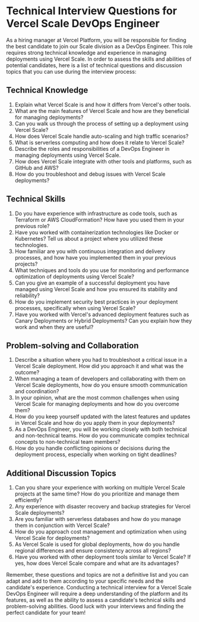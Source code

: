 
# Technical Interview Questions for Vercel Scale DevOps Engineer

As a hiring manager at Vercel Platform, you will be responsible for finding the best candidate to join our Scale division as a DevOps Engineer. This role requires strong technical knowledge and experience in managing deployments using Vercel Scale. In order to assess the skills and abilities of potential candidates, here is a list of technical questions and discussion topics that you can use during the interview process:

## Technical Knowledge
1. Explain what Vercel Scale is and how it differs from Vercel's other tools.
2. What are the main features of Vercel Scale and how are they beneficial for managing deployments?
3. Can you walk us through the process of setting up a deployment using Vercel Scale?
4. How does Vercel Scale handle auto-scaling and high traffic scenarios?
5. What is serverless computing and how does it relate to Vercel Scale?
6. Describe the roles and responsibilities of a DevOps Engineer in managing deployments using Vercel Scale.
7. How does Vercel Scale integrate with other tools and platforms, such as GitHub and AWS?
8. How do you troubleshoot and debug issues with Vercel Scale deployments?

## Technical Skills
1. Do you have experience with infrastructure as code tools, such as Terraform or AWS CloudFormation? How have you used them in your previous role?
2. Have you worked with containerization technologies like Docker or Kubernetes? Tell us about a project where you utilized these technologies.
3. How familiar are you with continuous integration and delivery processes, and how have you implemented them in your previous projects?
4. What techniques and tools do you use for monitoring and performance optimization of deployments using Vercel Scale?
5. Can you give an example of a successful deployment you have managed using Vercel Scale and how you ensured its stability and reliability?
6. How do you implement security best practices in your deployment processes, specifically when using Vercel Scale?
7. Have you worked with Vercel's advanced deployment features such as Canary Deployments or Hybrid Deployments? Can you explain how they work and when they are useful?

## Problem-solving and Collaboration
1. Describe a situation where you had to troubleshoot a critical issue in a Vercel Scale deployment. How did you approach it and what was the outcome?
2. When managing a team of developers and collaborating with them on Vercel Scale deployments, how do you ensure smooth communication and coordination?
3. In your opinion, what are the most common challenges when using Vercel Scale for managing deployments and how do you overcome them?
4. How do you keep yourself updated with the latest features and updates in Vercel Scale and how do you apply them in your deployments?
5. As a DevOps Engineer, you will be working closely with both technical and non-technical teams. How do you communicate complex technical concepts to non-technical team members?
6. How do you handle conflicting opinions or decisions during the deployment process, especially when working on tight deadlines?

## Additional Discussion Topics
1. Can you share your experience with working on multiple Vercel Scale projects at the same time? How do you prioritize and manage them efficiently?
2. Any experience with disaster recovery and backup strategies for Vercel Scale deployments?
3. Are you familiar with serverless databases and how do you manage them in conjunction with Vercel Scale?
4. How do you approach cost management and optimization when using Vercel Scale for deployments?
5. As Vercel Scale is used for global deployments, how do you handle regional differences and ensure consistency across all regions?
6. Have you worked with other deployment tools similar to Vercel Scale? If yes, how does Vercel Scale compare and what are its advantages?

Remember, these questions and topics are not a definitive list and you can adapt and add to them according to your specific needs and the candidate's experience. Conducting a technical interview for a Vercel Scale DevOps Engineer will require a deep understanding of the platform and its features, as well as the ability to assess a candidate's technical skills and problem-solving abilities. Good luck with your interviews and finding the perfect candidate for your team!